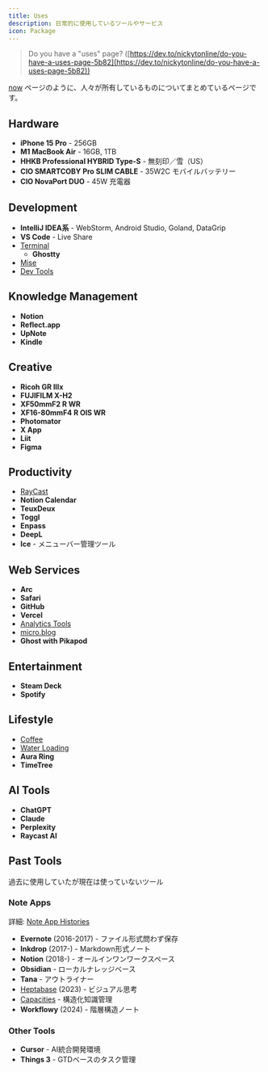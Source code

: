 ```yaml
---
title: Uses
description: 日常的に使用しているツールやサービス
icon: Package
---
```


> Do you have a "uses" page? ([https://dev.to/nickytonline/do-you-have-a-uses-page-5b82](https://dev.to/nickytonline/do-you-have-a-uses-page-5b82))

[now](https://nownownow.com/about) ページのように、人々が所有しているものについてまとめているページです。

## Hardware
- **iPhone 15 Pro** - 256GB
- **M1 MacBook Air** - 16GB, 1TB
- **HHKB Professional HYBRID Type-S** - 無刻印／雪（US）
- **CIO SMARTCOBY Pro SLIM CABLE** - 35W2C モバイルバッテリー
- **CIO NovaPort DUO** - 45W 充電器

## Development
- **IntelliJ IDEA系** - WebStorm, Android Studio, Goland, DataGrip
- **VS Code** - Live Share
- [Terminal](https://reflect.site/g/nitaking/terminal/4edcfef7143b410f86590c5520dc7ce8)
	- **Ghostty**
- [Mise](https://reflect.site/g/nitaking/mise/mise)
- [Dev Tools](https://reflect.site/g/nitaking/dev-tools/e03ecc61a29d4dd69ac4333024a935bc)

## Knowledge Management
- **Notion**
- **Reflect.app**
- **UpNote**
- **Kindle**

## Creative
- **Ricoh GR IIIx**
- **FUJIFILM X-H2**
- **XF50mmF2 R WR**
- **XF16-80mmF4 R OIS WR**
- **Photomator**
- **X App**
- **Liit**
- **Figma**

## Productivity
- [RayCast](https://reflect.site/g/nitaking/raycast/md-raycast)
- **Notion Calendar**
- **TeuxDeux**
- **Toggl**
- **Enpass**
- **DeepL**
- **Ice** - メニューバー管理ツール

## Web Services
- **Arc**
- **Safari**
- **GitHub**
- **Vercel**
- [Analytics Tools](https://reflect.site/g/nitaking/analytics-tools/86ca1ecc0a5e464cad2e8e21a94c5a0b)
- [micro.blog](https://nitaking.micro.blog/)
- **Ghost with Pikapod**

## Entertainment
- **Steam Deck**
- **Spotify**

## Lifestyle
- [Coffee](https://reflect.site/g/nitaking/coffee/f6774e6e94b9433da4d0f26a16fc3292)
- [Water Loading](https://reflect.site/g/nitaking/0b5be10a6a1846e48defca516aef4785)
- **Aura Ring**
- **TimeTree**

## AI Tools
- **ChatGPT**
- **Claude**
- **Perplexity**
- **Raycast AI**

## Past Tools
過去に使用していたが現在は使っていないツール

### Note Apps
詳細: [Note App Histories](https://reflect.site/g/nitaking/note-app-histories/b6c9a1d626c445dcaca327c927006dcd)

- **Evernote** (2016-2017) - ファイル形式問わず保存
- **Inkdrop** (2017-) - Markdown形式ノート
- **Notion** (2018-) - オールインワンワークスペース
- **Obsidian** - ローカルナレッジベース
- **Tana** - アウトライナー
- [Heptabase](https://reflect.site/g/nitaking/heptabase/md-heptabase) (2023) - ビジュアル思考
- [Capacities](https://reflect.site/g/nitaking/capacities/capacities) - 構造化知識管理
- **Workflowy** (2024) - 階層構造ノート

### Other Tools
- **Cursor** - AI統合開発環境
- **Things 3** - GTDベースのタスク管理


<AIEditedFooter />
